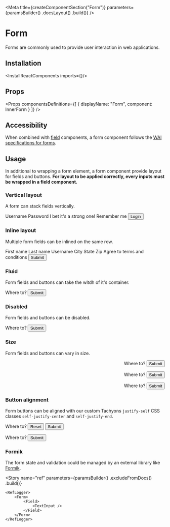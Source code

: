 
<Meta
    title={createComponentSection("Form")}
    parameters={paramsBuilder()
        .docsLayout(<ReactComponentsLayout sourcePath="/packages/react-components/src/form/src" />)
        .build()}
/>

# Form

Forms are commonly used to provide user interaction in web applications.

## Installation

<InstallReactComponents imports={<Imports />}/>

## Props

<Props
    componentsDefinitions={[
        { displayName: "Form", component: InnerForm }
    ]}
/>

## Accessibility

When combined with [field](?path=/story/components-field--input) components, a form component follows the [WAI specifications for forms](https://www.w3.org/WAI/tutorials/forms/).

## Usage

In additional to wrapping a form element, a form component provide layout for fields and buttons. **For layout to be applied correctly, every inputs must be wrapped in a field component.**

### Vertical layout

A form can stack fields vertically.

<Preview>
    <Story name="vertical layout">
        <Form fluid className="w-25">
            <Field required>
                <Label>Username</Label>
                <TextInput placeholder="john@spacex.com" />
            </Field>
            <Field required>
                <Label>Password</Label>
                <PasswordInput />
                <HelpMessage>I bet it's a strong one!</HelpMessage>
            </Field>
            <Field>
                <Checkbox>Remember me</Checkbox>
            </Field>
            <Button type="submit">
                Login
            </Button>
        </Form>
    </Story>
</Preview>

### Inline layout

Multiple form fields can be inlined on the same row.

<Preview>
    <Story name="inline layout">
        <Form fluid>
            <FieldGroup>
                <Field>
                    <Label required>First name</Label>
                    <TextInput />
                </Field>
                <Field>
                    <Label required>Last name</Label>
                    <TextInput />
                </Field>
                <Field>
                    <Label required>Username</Label>
                    <TextInput />
                </Field>
            </FieldGroup>
            <FieldGroup>
                <Field className="w-50">
                    <Label>City</Label>
                    <TextInput />
                </Field>
                <Field className="w-25">
                    <Label>State</Label>
                    <TextInput />
                </Field>
                <Field className="w-25">
                    <Label>Zip</Label>
                    <TextInput />
                </Field>
            </FieldGroup>
            <Field>
                <Checkbox>Agree to terms and conditions</Checkbox>
            </Field>
            <Button fluid={false} type="submit">
                Submit
            </Button>
        </Form>
    </Story>
</Preview>

### Fluid

Form fields and buttons can take the witdh of it's container.

<Preview>
    <Story name="fluid">
        <Form fluid>
            <Field>
                <Label>Where to?</Label>
                <TextInput />
            </Field>
            <Button>Submit</Button>
        </Form>
    </Story>
</Preview>

### Disabled

Form fields and buttons can be disabled.

<Preview>
    <Story name="disabled">
        <Form disabled>
            <Field>
                <Label>Where to?</Label>
                <TextInput />
            </Field>
            <Button>Submit</Button>
        </Form>
    </Story>
</Preview>

### Size

Form fields and buttons can vary in size.

<Preview>
    <Story name="size">
        <Inline align="end" gap={10}>
            <Form size="small">
                <Field>
                    <Label>Where to?</Label>
                    <TextInput />
                </Field>
                <Button>Submit</Button>
            </Form>
            <Form>
                <Field>
                    <Label>Where to?</Label>
                    <TextInput />
                </Field>
                <Button>Submit</Button>
            </Form>
            <Form size="large">
                <Field>
                    <Label>Where to?</Label>
                    <TextInput />
                </Field>
                <Button>Submit</Button>
            </Form>
        </Inline>
    </Story>
</Preview>

### Button alignment

Form buttons can be aligned with our custom Tachyons `justify-self` CSS classes `self-justify-center` and `self-justify-end`.

<Preview>
    <Story name="button alignment">
        <Inline gap={10}>
            <Form>
                <Field>
                    <Label>Where to?</Label>
                    <TextInput />
                </Field>
                <ButtonGroup className="self-justify-center">
                    <Button variant="link">Reset</Button>
                    <Button>Submit</Button>
                </ButtonGroup>
            </Form>
            <Form>
                <Field>
                    <Label>Where to?</Label>
                    <TextInput />
                </Field>
                <Button className="self-justify-end">
                    Submit
                </Button>
            </Form>
        </Inline>
    </Story>
</Preview>

### Formik

The form state and validation could be managed by an external library like [Formik](https://formik.org/).

<FilePreview filePath="/form/stories/RegistrationForm">
    <RegistrationForm />
</FilePreview>

<Story
    name="ref"
    parameters={paramsBuilder()
        .excludeFromDocs()
        .build()}
>
    <RefLogger>
        <Form>
            <Field>
                <TextInput />
            </Field>
        </Form>
    </RefLogger>
</Story>

